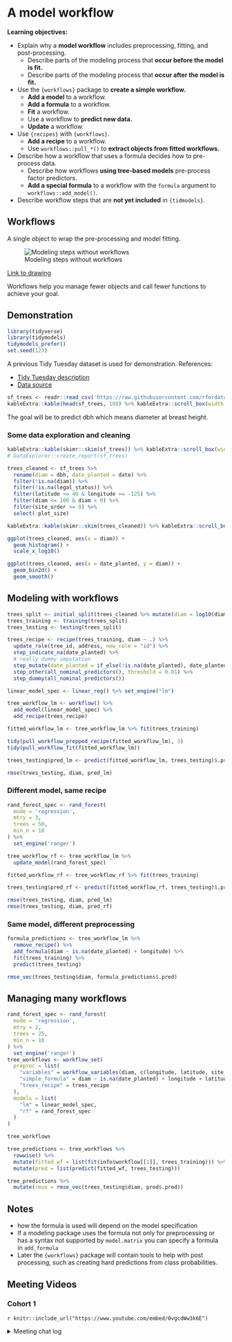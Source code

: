 # A model workflow

**Learning objectives:**

- Explain why a **model workflow** includes preprocessing, fitting, and post-processing.
  - Describe parts of the modeling process that **occur before the model is fit.**
  - Describe parts of the modeling process that **occur after the model is fit.**
- Use the `{workflows}` package to **create a simple workflow.**
  - **Add a model** to a workflow.
  - **Add a formula** to a workflow.
  - **Fit** a workflow.
  - Use a workflow to **predict new data.**
  - **Update** a workflow.
- Use `{recipes}` with `{workflows}`.
  - **Add a recipe** to a workflow.
  - Use `workflows::pull_*()` to **extract objects from fitted workflows.**
- Describe how a workflow that uses a formula decides how to pre-process data.
  - Describe how workflows **using tree-based models** pre-process factor predictors.
  - **Add a special formula** to a workflow with the `formula` argument to `workflows::add_model()`.
- Describe workflow steps that are **not yet included** in `{tidmodels}`.

## Workflows

A single object to wrap the pre-processing and model fitting.

![Modeling steps without workflows](images/08_modeling_steps_without_workflows.png)

[Link to drawing](https://docs.google.com/drawings/d/1TbasFufN0y2vmj83Gn5u3IUx7Fsov0Ls3_Vqr6ns8FU/edit)

Workflows help you manage fewer objects and call fewer functions to achieve your goal.

## Demonstration

```r
library(tidyverse)
library(tidymodels)
tidymodels_prefer()
set.seed(123)
```


A previous Tidy Tuesday dataset is used for demonstration. References:

- [Tidy Tuesday description](https://github.com/rfordatascience/tidytuesday/blob/master/data/2020/2020-01-28/readme.md)
- [Data source](https://data.sfgov.org/City-Infrastructure/Street-Tree-List/tkzw-k3nq)

```r
sf_trees <- readr::read_csv('https://raw.githubusercontent.com/rfordatascience/tidytuesday/master/data/2020/2020-01-28/sf_trees.csv')
kableExtra::kable(head(sf_trees, 10)) %>% kableExtra::scroll_box(width = '100%')
```

The goal will be to predict dbh which means diameter at breast height.

### Some data exploration and cleaning

```r
kableExtra::kable(skimr::skim(sf_trees)) %>% kableExtra::scroll_box(width = '100%')
# DataExplorer::create_report(sf_trees)
```


```r
trees_cleaned <- sf_trees %>%
  rename(diam = dbh, date_planted = date) %>%
  filter(!is.na(diam)) %>%
  filter(!is.na(legal_status)) %>%
  filter(latitude <= 40 & longitude >= -125) %>%
  filter(diam <= 100 & diam > 0) %>%
  filter(site_order >= 0) %>%
  select(-plot_size)

kableExtra::kable(skimr::skim(trees_cleaned)) %>% kableExtra::scroll_box(width = '100%')
```

```r
ggplot(trees_cleaned, aes(x = diam)) +
  geom_histogram() +
  scale_x_log10()

ggplot(trees_cleaned, aes(x = date_planted, y = diam)) +
  geom_bin2d() +
  geom_smooth()
```

## Modeling with workflows

```r
trees_split <- initial_split(trees_cleaned %>% mutate(diam = log10(diam)), prop = 0.8)
trees_training <- training(trees_split)
trees_testing <- testing(trees_split)
```

```r
trees_recipe <- recipe(trees_training, diam ~ .) %>%
  update_role(tree_id, address, new_role = "id") %>%
  step_indicate_na(date_planted) %>%
  # really dummy imputation
  step_mutate(date_planted = if_else(!is.na(date_planted), date_planted, as.Date('1950-01-01'))) %>%
  step_other(all_nominal_predictors(), threshold = 0.01) %>%
  step_dummy(all_nominal_predictors())

linear_model_spec <- linear_reg() %>% set_engine("lm")

tree_workflow_lm <- workflow() %>%
  add_model(linear_model_spec) %>%
  add_recipe(trees_recipe)
```

```r
fitted_workflow_lm <- tree_workflow_lm %>% fit(trees_training)

tidy(pull_workflow_prepped_recipe(fitted_workflow_lm), 3)
tidy(pull_workflow_fit(fitted_workflow_lm))
```

```r
trees_testing$pred_lm <- predict(fitted_workflow_lm, trees_testing)$.pred

rmse(trees_testing, diam, pred_lm)
```

### Different model, same recipe

```r
rand_forest_spec <- rand_forest(
  mode = 'regression',
  mtry = 3,
  trees = 50,
  min_n = 10
) %>% 
  set_engine('ranger')

tree_workflow_rf <- tree_workflow_lm %>%
  update_model(rand_forest_spec)

fitted_workflow_rf <- tree_workflow_rf %>% fit(trees_training)

trees_testing$pred_rf <- predict(fitted_workflow_rf, trees_testing)$.pred

rmse(trees_testing, diam, pred_lm)
rmse(trees_testing, diam, pred_rf)
```


### Same model, different preprocessing

```r
formula_predictions <- tree_workflow_lm %>%
  remove_recipe() %>% 
  add_formula(diam ~ is.na(date_planted) + longitude) %>%
  fit(trees_training) %>%
  predict(trees_testing)

rmse_vec(trees_testing$diam, formula_predictions$.pred)
```

## Managing many workflows

```r
rand_forest_spec <- rand_forest(
  mode = 'regression',
  mtry = 2,
  trees = 25,
  min_n = 10
) %>% 
  set_engine('ranger')
tree_workflows <- workflow_set(
  preproc = list(
    "variables" = workflow_variables(diam, c(longitude, latitude, site_order)),
    "simple_formula" = diam ~ is.na(date_planted) + longitude + latitude,
    "trees_recipe" = trees_recipe
  ),
  models = list(
    "lm" = linear_model_spec,
    "rf" = rand_forest_spec
  )
)

tree_workflows
```

```r
tree_predictions <- tree_workflows %>%
  rowwise() %>%
  mutate(fitted_wf = list(fit(info$workflow[[1]], trees_training))) %>%
  mutate(pred = list(predict(fitted_wf, trees_testing)))

tree_predictions %>%
  mutate(rmse = rmse_vec(trees_testing$diam, pred$.pred))
```


## Notes

- how the formula is used will depend on the model specification
- If a modeling package uses the formula not only for preprocessing or has a syntax not supported by `model.matrix` you can specify a formula in `add_formula`
- Later the `{workflows}` package will contain tools to help with post processing, such as creating hard predictions from class probabilities.


## Meeting Videos

### Cohort 1

`r knitr::include_url("https://www.youtube.com/embed/0vgcdWw3k6E")`

<details>
  <summary> Meeting chat log </summary>
  
  ```
00:13:53	Tyler Grant Smith:	i used skimr today on a dataset with 77 million rows and 200 columns...it took a while
00:14:14	Tan Ho:	The official R soundtrack https://www.youtube.com/watch?v=-9BzWBufH1s
00:14:19	Tyler Grant Smith:	that would have been smart...oh well
00:14:35	Ben Gramza:	https://www.kaggle.com/yamaerenay/spotify-dataset-19212020-160k-tracks
00:16:21	Tony ElHabr:	i'm blind
00:16:31	Asmae Toumi:	pAIN
00:16:42	Jordan Krogmann:	the humanity
00:16:54	Scott Nestler:	I just turned off my Vitamin D sunlamp.
00:17:01	Jordan Krogmann:	coobalt
00:17:03	Jordan Krogmann:	= love
00:17:14	Tony ElHabr:	bad programmers use light mode so they can see their bugs
00:17:15	Tyler Grant Smith:	thanks
00:17:16	Jim Gruman:	monokai
00:17:31	Tan Ho:	correct pane layout tho
00:17:34	Tan Ho:	much appreciate
00:17:37	Asmae Toumi:	Absolutely not
00:17:48	Jim Gruman:	console, upper right...
00:21:20	Jon Harmon (jonthegeek):	Is there actually no chat, or does zoom just not show it to me when I'm late?
00:21:28	Tony ElHabr:	it doesn't show
00:21:29	Tan Ho:	you don't see it if you're late
00:21:40	Jordan Krogmann:	yeah there were some comments up top
00:21:53	Jon Harmon (jonthegeek):	Ok. That's funny, since I can see the full log after the meeting.
00:26:25	Tony ElHabr:	steps like step_meanimpute will only do work on the training data, so you avoid data leakage
00:26:31	Jordan Krogmann:	+1
00:29:57	Asmae Toumi:	I do it with insurance costs a lot because I don’t want to throw out the information in claims with 0$
00:30:58	Asmae Toumi:	My internet is bad but I do use an offset
00:31:30	Jim Gruman:	step_YeoJohnson and step_BoxCox would be better choices
00:32:11	Tyler Grant Smith:	^
00:32:37	Tony ElHabr:	are they always better tho?
00:35:38	Tyler Grant Smith:	well yeo johnson is a generalization og log1p
00:36:22	Tony ElHabr:	ah right. google verifies this is true
00:36:39	Pavitra Chakravarty:	thanks Jon
00:36:41	Tyler Grant Smith:	sure?
00:36:46	Tyler Grant Smith:	no idea me neither
00:42:31	Jordan Krogmann:	tidy is black magic
00:43:40	Tony ElHabr:	how do we feel about super long function names like `pull_workflow_prepped_recipe()`
00:44:39	Jordan Krogmann:	%<>% update_formula() would overwrite it
00:45:28	Conor Tompkins:	Long specific functions are better than “bake” and “juice” IMO
00:45:58	Tony ElHabr:	yeah i agree
00:46:15	Scott Nestler:	Back to the log(0) issue.  Transformations like log(x+c) where c is a positive constant "start value" can work--and can be indicated even when no value of x is zero--but sometimes they destroy linear relationships.
00:46:26	Scott Nestler:	Here's the other method I recall seeing (in Hosmer, Lemeshow, & Sturdivant's Logistic Regression book):   A good solution is to create two variables. One of them equals log(x) when x is nonzero and otherwise is anything; it's convenient to let it default to zero. The other, let's call it zx, is an indicator of whether x is zero: it equals 1 when x=0 and is 0 otherwise.
00:47:31	Scott Nestler:	These terms contribute a sum βlog(x)+β0zx to the estimate. When x>0, zx=0 so the second term drops out leaving just βlog(x). When x=0, "log(x)" has been set to zero while zx=1, leaving just the value β0. Thus, β0 estimates the effect when x=0 and otherwise β is the coefficient of log(x).
00:47:57	Scott Nestler:	Found a reference to it here:  https://stats.stackexchange.com/questions/4831/regression-transforming-variables
00:54:16	Asmae Toumi:	Resampling is my chapter *cracks knuckles*
00:54:28	Asmae Toumi:	nooooope
00:54:39	Scott Nestler:	rf_fit_rs <- 
  rf_wf %>% 
  fit_resamples(folds)
00:55:26	Conor Tompkins:	Right Scott, that will contain the results of the fit
00:55:49	Conor Tompkins:	If you keep the .pred, that is
00:56:20	Jordan Krogmann:	Asmae, time to voluntell someone!
00:56:32	Asmae Toumi:	Let me play the music of my people
00:56:37	Asmae Toumi:	I nominateeeeeeeeeeeeeeee
00:56:40	Tan Ho:	JOE
00:56:41	Asmae Toumi:	JOE
00:56:45	Asmae Toumi:	WE DID IT JOE
00:56:52	Jordan Krogmann:	lol
00:57:10	Asmae Toumi:	https://www.youtube.com/watch?v=dP6_pYYWAT8
00:57:11	Asmae Toumi:	This is the song
00:57:50	Asmae Toumi:	asorry
00:57:51	Asmae Toumi:	https://www.youtube.com/watch?v=-9BzWBufH1s
00:57:52	Jon Harmon (jonthegeek):	https://www.youtube.com/watch?v=-9BzWBufH1s
00:57:53	Asmae Toumi:	THIS IS IT
00:58:52	Jordan Krogmann:	Thanks!
00:59:04	Asmae Toumi:	Goodnight gang
```
</details>
